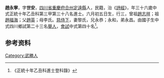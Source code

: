{{Otheruses|other=名为赵世安的其他人物|赵世安}}
{{明清人物信息框
| 姓名 = 趙永寧
| 原名 =
| 圖片名稱= 
| 圖片大小 =
| 圖片說明 = 
| 最高職務 =
| 國家 = 大明 
| 爵位 =
| 籍貫 = [[四川省|四川省]][[重慶府|重慶府]][[合州|合州]][[定遠縣_(四川省)|定遠縣]]
| 族裔 = 
| 旗籍 = 
| 字號 = 
| 諡號 =
| 出生日期 = 六月初五日
| 出生地點 =
| 逝世日期 = 
| 逝世地點 =
| 墓葬 =
| 配偶 = 黎氏
| 親屬 = 曾祖[[趙志祥|趙志祥]]，祖[[趙福海|趙福海]]，父[[趙英|趙英]]，母李氏
| 出身 =
* 正統十年乙丑科進士
| 經歷 =
| 著作 =  
*
*
*
}}
'''趙永寧'''{{BD|1410年||1469年||}}，字'''世安'''，[[四川省|四川省]][[重慶府|重慶府]][[合州|合州]][[定遠縣_(四川省)|定遠縣]]人，民籍，治《[[詩經|詩經]]》，年三十六歲中式正統十年乙丑科第三甲第三十八名進士。六月初五日生，行三，曾祖[[趙志祥|趙志祥]]；祖[[趙福海|趙福海]]；父[[趙英|趙英]]；母李氏。[[慈侍下|慈侍下]]，妻黎氏，兄永恭；永和，弟永昌。由國子生中式四川鄉試第二十三名[[舉人|舉人]]，[[會試|會試]]中式第四十名<ref>《正統十年乙丑科進士登科錄》</ref>。

== 参考资料 ==
{{reflist}}

{{正統十年乙丑科殿试金榜}}

{{Authority control}}

{{DEFAULTSORT:}}
[[Category:武勝人|Category:武勝人]]


{{明朝人物小作品}}
